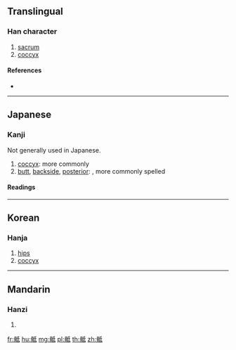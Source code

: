 {{character info/new}}
==Translingual==

===Han character===
{{Han char|rn=188|rad=骨|as=05|sn=15|four=|canj=BBHVI||ids=⿰骨氐}}

# [[sacrum]]
# [[coccyx]]

====References====
* {{Han ref|kx=1448.420|dkj=45155|dj=1975.020|hdz=74409.160|uh=9AB6|ud=39606}}

----

==Japanese==

===Kanji===
{{ja-kanji|grade=uc|rs=骨05}}

Not generally used in Japanese.
# [[coccyx]]: more commonly {{l|ja|尾骨|tr=''bikotsu''}}
# [[butt]], [[backside]], [[posterior]]: {{l|ja|しり|tr=''shiri''}}, more commonly spelled {{l|ja|尻}}

====Readings====
{{ja-readings
|on=[[てい]] (tei), [[たい]] (tai)
|kun=[[しり]] (shiri)
}}

----

==Korean==

===Hanja===
{{ko-hanja|hangeul=저|eumhun=|rv=je|mr=che, chŏ|y=cey, ce}}

# [[hips]]
# [[coccyx]]

----

==Mandarin==

===Hanzi===
{{cmn-hanzi|pin=[[dǐ]] ([[di3]]), [[gāi]] ([[gai1]])|wg=ti<sup>3</sup>, kai<sup>1</sup>}}

# {{defn|lang=cmn|sort=骨05}}

[[fr:骶]]
[[hu:骶]]
[[mg:骶]]
[[pl:骶]]
[[th:骶]]
[[zh:骶]]